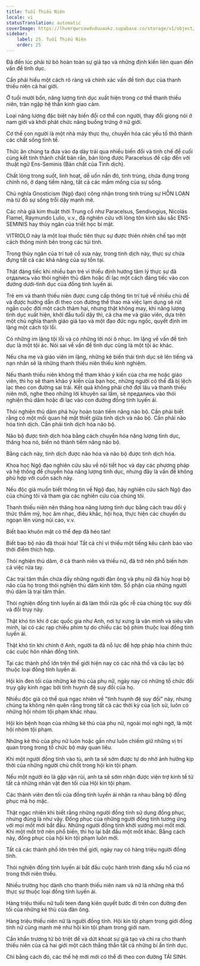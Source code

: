 ```yaml
---
title: Tuổi Thiếu Niên
locale: vi
statusTranslation: automatic
coverImage: https://lhvmrqwrcowdvduuaukz.supabase.co/storage/v1/object/public/strapi-uploads/small_cover-educacion-fundamental.webp-2d51a7828a2b1309555be27f7e2a61a0.webp
sidebar:
    label: 25. Tuổi Thiếu Niên
    order: 25
---
```

Đã đến lúc phải từ bỏ hoàn toàn sự giả tạo và những định kiến liên quan đến vấn đề tình dục.

Cần phải hiểu một cách rõ ràng và chính xác vấn đề tình dục của thanh thiếu niên cả hai giới.

Ở tuổi mười bốn, năng lượng tình dục xuất hiện trong cơ thể thanh thiếu niên, tràn ngập hệ thần kinh giao cảm.

Loại năng lượng đặc biệt này biến đổi cơ thể con người, thay đổi giọng nói ở nam giới và khởi phát chức năng buồng trứng ở nữ giới.

Cơ thể con người là một nhà máy thực thụ, chuyển hóa các yếu tố thô thành các chất sống tinh tế.

Thức ăn chúng ta đưa vào dạ dày trải qua nhiều biến đổi và tinh chế để cuối cùng kết tinh thành chất bán rắn, bán lỏng được Paracelsus đề cập đến với thuật ngữ Ens-Seminis (Bản chất của Tinh dịch).

Chất lỏng trong suốt, linh hoạt, dễ uốn nắn đó, tinh trùng, chứa đựng trong chính nó, ở dạng tiềm năng, tất cả các mầm mống của sự sống.

Chủ nghĩa Gnosticism (Ngộ đạo) công nhận trong tinh trùng sự HỖN LOẠN mà từ đó sự sống trỗi dậy mạnh mẽ.

Các nhà giả kim thuật thời Trung cổ như Paracelsus, Sendivogius, Nicolás Flamel, Raymundo Lulio, v.v., đã nghiên cứu với lòng tôn kính sâu sắc ENS-SEMINIS hay thủy ngân của triết học bí mật.

VITRIOLO này là một loại thuốc tiên thực sự được thiên nhiên chế tạo một cách thông minh bên trong các túi tinh.

Trong thủy ngân của trí tuệ cổ xưa này, trong tinh dịch này, thực sự chứa đựng tất cả các khả năng của sự tồn tại.

Thật đáng tiếc khi nhiều bạn trẻ vì thiếu định hướng tâm lý thực sự đã отдались vào thói nghiện thủ dâm hoặc đi lạc một cách đáng tiếc vào con đường dưới-tình dục của đồng tính luyến ái.

Trẻ em và thanh thiếu niên được cung cấp thông tin trí tuệ về nhiều chủ đề và được hướng dẫn đi theo con đường thể thao mà việc lạm dụng sẽ rút ngắn cuộc đời một cách thảm hại, nhưng thật không may, khi năng lượng tình dục xuất hiện, khởi đầu tuổi dậy thì, cả cha mẹ và giáo viên, dựa trên một chủ nghĩa thanh giáo giả tạo và một đạo đức ngu ngốc, quyết định im lặng một cách tội lỗi.

Có những im lặng tội lỗi và có những lời nói ô nhục. Im lặng về vấn đề tình dục là một tội ác. Nói sai về vấn đề tình dục cũng là một tội ác khác.

Nếu cha mẹ và giáo viên im lặng, những kẻ biến thái tình dục sẽ lên tiếng và nạn nhân sẽ là những thanh thiếu niên thiếu kinh nghiệm.

Nếu thanh thiếu niên không thể tham khảo ý kiến của cha mẹ hoặc giáo viên, thì họ sẽ tham khảo ý kiến của bạn học, những người có thể đã bị lệch lạc theo con đường sai trái. Kết quả không phải chờ đợi lâu và thanh thiếu niên mới, nghe theo những lời khuyên sai lầm, sẽ предались vào thói nghiện thủ dâm hoặc đi lạc vào con đường đồng tính luyến ái.

Thói nghiện thủ dâm phá hủy hoàn toàn tiềm năng não bộ. Cần phải biết rằng có một mối quan hệ mật thiết giữa tinh dịch và não bộ. Cần phải não hóa tinh dịch. Cần phải tinh dịch hóa não bộ.

Não bộ được tinh dịch hóa bằng cách chuyển hóa năng lượng tình dục, thăng hoa nó, biến nó thành tiềm năng não bộ.

Bằng cách này, tinh dịch được não hóa và não bộ được tinh dịch hóa.

Khoa học Ngộ đạo nghiên cứu sâu về nội tiết học và dạy các phương pháp và hệ thống để chuyển hóa năng lượng tình dục, nhưng đây là vấn đề không phù hợp với cuốn sách này.

Nếu độc giả muốn biết thông tin về Ngộ đạo, hãy nghiên cứu sách Ngộ đạo của chúng tôi và tham gia các nghiên cứu của chúng tôi.

Thanh thiếu niên nên thăng hoa năng lượng tình dục bằng cách trau dồi ý thức thẩm mỹ, học âm nhạc, điêu khắc, hội họa, thực hiện các chuyến du ngoạn lên vùng núi cao, v.v.

Biết bao khuôn mặt có thể đẹp đã héo tàn!

Biết bao bộ não đã thoái hóa! Tất cả chỉ vì thiếu một tiếng kêu cảnh báo vào thời điểm thích hợp.

Thói nghiện thủ dâm, ở cả thanh niên và thiếu nữ, đã trở nên phổ biến hơn cả việc rửa tay.

Các trại tâm thần chứa đầy những người đàn ông và phụ nữ đã hủy hoại bộ não của họ trong thói nghiện thủ dâm kinh tởm. Số phận của những người thủ dâm là trại tâm thần.

Thói nghiện đồng tính luyến ái đã làm thối rữa gốc rễ của chủng tộc suy đồi và đồi trụy này.

Thật khó tin khi ở các quốc gia như Anh, nơi tự xưng là văn minh và siêu văn minh, lại có các rạp chiếu phim tự do chiếu các bộ phim thuộc loại đồng tính luyến ái.

Thật khó tin khi chính ở Anh, người ta đã nỗ lực để hợp pháp hóa chính thức các cuộc hôn nhân đồng tính.

Tại các thành phố lớn trên thế giới hiện nay có các nhà thổ và câu lạc bộ thuộc loại đồng tính luyến ái.

Hội kín đen tối của những kẻ thù của phụ nữ, ngày nay có những tổ chức đồi trụy gây kinh ngạc bởi tình huynh đệ suy đồi của họ.

Nhiều độc giả có thể quá ngạc nhiên về "tình huynh đệ suy đồi" này, nhưng chúng ta không nên quên rằng trong tất cả các thời kỳ của lịch sử, luôn có những hội nhóm tội phạm khác nhau.

Hội kín bệnh hoạn của những kẻ thù của phụ nữ, ngoài mọi nghi ngờ, là một hội nhóm tội phạm.

Những kẻ thù của phụ nữ luôn hoặc gần như luôn chiếm giữ những vị trí quan trọng trong tổ chức bộ máy quan liêu.

Khi một người đồng tính vào tù, anh ta sẽ sớm được tự do nhờ ảnh hưởng kịp thời của những người chủ chốt trong hội kín tội phạm.

Nếu một người ẻo lả gặp vận rủi, anh ta sẽ sớm nhận được viện trợ kinh tế từ tất cả những nhân vật đen tối của Hội kín tội phạm.

Các thành viên đen tối của đồng tính luyến ái nhận ra nhau bằng bộ đồng phục mà họ mặc.

Thật ngạc nhiên khi biết rằng những người đồng tính sử dụng đồng phục, nhưng đúng là như vậy. Đồng phục của những người đồng tính tương ứng với mọi mốt mới bắt đầu. Những người đồng tính khởi xướng mọi mốt mới. Khi một mốt trở nên phổ biến, thì họ lại bắt đầu một mốt khác. Bằng cách này, đồng phục của hội kín tội phạm luôn mới.

Tất cả các thành phố lớn trên thế giới, ngày nay có hàng triệu người đồng tính.

Thói nghiện đồng tính luyến ái bắt đầu cuộc hành trình đáng xấu hổ của nó trong thời niên thiếu.

Nhiều trường học dành cho thanh thiếu niên nam và nữ là những nhà thổ thực sự thuộc loại đồng tính luyến ái.

Hàng triệu thiếu nữ tuổi teen đang kiên quyết bước đi trên con đường đen tối của những kẻ thù của đàn ông.

Hàng triệu thiếu niên nữ là người đồng tính. Hội kín tội phạm trong giới đồng tính nữ cũng mạnh mẽ như hội kín tội phạm trong giới nam.

Cần khẩn trương từ bỏ triệt để và dứt khoát sự giả tạo và chỉ ra cho thanh thiếu niên của cả hai giới một cách thẳng thắn tất cả những bí ẩn tình dục.

Chỉ bằng cách đó, các thế hệ mới mới có thể đi theo con đường TÁI SINH.

